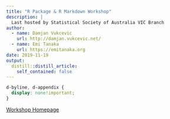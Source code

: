 ```yaml
---
title: "R Package & R Markdown Workshop"
description: |
  Last hosted by Statistical Society of Australia VIC Branch
author:
  - name: ‪Damjan Vukcevic‬
    url: http://damjan.vukcevic.net/
  - name: Emi Tanaka
    url: https://emitanaka.org
date: 2019-11-19
output:
  distill::distill_article:
    self_contained: false
---
```


```css
d-byline, d-appendix {
  display: none!important;
}
```
<i class="fas fa-link"></i> [Workshop Homepage](https://rmd-ssavic-2019.netlify.app/)



